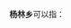 '''杨林乡'''可以指：
{{PRC admin/disambig|23/01/11/201/000|43/03/82/203/000|43/05/25/208/000|43/06/21/206/000}}
{{disambig|cat=三字中国乡名消歧义}}